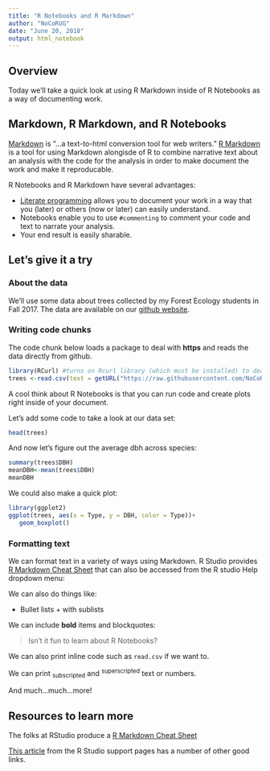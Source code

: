 ```yaml
---
title: "R Notebooks and R Markdown"
author: "NoCoRUG"
date: "June 20, 2018"
output: html_notebook
---
```

## Overview

Today we'll take a quick look at using R Markdown inside of R Notebooks as a way of documenting work.

## Markdown, R Markdown, and R Notebooks

[Markdown](https://daringfireball.net/projects/markdown/) is "...a text-to-html conversion tool for web writers." [R Markdown](http://rmarkdown.rstudio.com) is a tool for using Markdown alongisde of R to combine narrative text about an analysis with the code for the analysis in order to make document the work and make it reproducable.


R Notebooks and R Markdown have several advantages:

* [Literate programming](http://literateprogramming.com/) allows you to document your work in a way that you (later) or others (now or later) can easily understand.
* Notebooks enable you to use `#commenting` to comment your code and text to narrate your analysis.
* Your end result is easily sharable.

## Let's give it a try

### About the data
We'll use some data about trees collected by my Forest Ecology students in Fall 2017.  The data are available on our [github website](https://github.com/NoCoRUG/Datasets/blob/master/trees.csv).  


### Writing code chunks

The code chunk below loads a package to deal with **https** and reads the data directly from github.

```r
library(RCurl) #turns on Rcurl library (which must be installed) to deal w/https
trees <-read.csv(text = getURL("https://raw.githubusercontent.com/NoCoRUG/Datasets/master/trees.csv"))

```
A cool think about R Notebooks is that you can run code and create plots right inside
of your document.

Let's add some code to take a look at our data set:
```r
head(trees)
```
And now let's figure out the average dbh across species:
```r
summary(trees$DBH)
meanDBH<-mean(trees$DBH)
meanDBH
```
We could also make a quick plot:

```r
library(ggplot2)
ggplot(trees, aes(x = Type, y = DBH, color = Type))+
   geom_boxplot()
```


### Formatting text
We can format text in a variety of ways using Markdown.  R Studio provides [R Markdown Cheat Sheet](https://www.rstudio.com/wp-content/uploads/2016/03/rmarkdown-cheatsheet-2.0.pdf) that can also be accessed from the R studio Help dropdown menu:
 


We can also do things like:

   * Bullet lists
    + with sublists
    
We can include **bold** items and blockquotes:

> Isn't it fun to learn about R Notebooks?

We can also print inline code such as `read.csv` if we want to. 

We can print ~subscripted~ and ^superscripted^ text or numbers. 

And much...much...more!


## Resources to learn more
The folks at RStudio produce a [R Markdown Cheat Sheet](https://www.rstudio.com/wp-content/uploads/2016/03/rmarkdown-cheatsheet-2.0.pdf)

[This article](https://support.rstudio.com/hc/en-us/articles/205368677-R-Markdown-Dynamic-Documents-for-R) from the R Studio support pages has a number of other good links.
